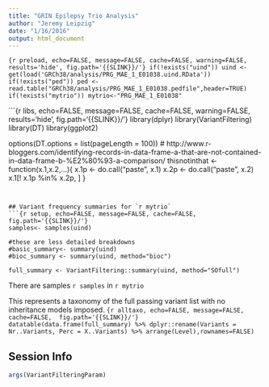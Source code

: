 ```yaml
---
title: "GRIN Epilepsy Trio Analysis"
author: "Jeremy Leipzig"
date: "1/16/2016"
output: html_document
---
```

```{r preload, echo=FALSE, message=FALSE, cache=FALSE, warning=FALSE, results='hide', fig.path='{{SLINK}}/'}
if(!exists("uind")) uind <- get(load('GRCh38/analysis/PRG_MAE_1_E01038.uind.RData'))
if(!exists("ped")) ped <-read.table("GRCh38/analysis/PRG_MAE_1_E01038.pedfile",header=TRUE)
if(!exists("mytrio")) mytrio<-"PRG_MAE_1_E01038"
```

```{r libs, echo=FALSE, message=FALSE, cache=FALSE, warning=FALSE, results='hide', fig.path='{{SLINK}}/'}
library(dplyr)
library(VariantFiltering)
library(DT)
library(ggplot2)

options(DT.options = list(pageLength = 100))
# http://www.r-bloggers.com/identifying-records-in-data-frame-a-that-are-not-contained-in-data-frame-b-%E2%80%93-a-comparison/
thisnotinthat <- function(x.1,x.2,...){
     x.1p <- do.call("paste", x.1)
     x.2p <- do.call("paste", x.2)
     x.1[! x.1p %in% x.2p, ]
 }
```


## Variant frequency summaries for `r mytrio`
```{r setup, echo=FALSE, message=FALSE, cache=FALSE,  fig.path='{{SLINK}}/'}
samples<- samples(uind)

#these are less detailed breakdowns
#basic_summary<- summary(uind)
#bioc_summary <- summary(uind, method="bioc")

full_summary <- VariantFiltering::summary(uind, method="SOfull")
```
There are samples `r samples` in `r mytrio`

This represents a taxonomy of the full passing variant list with no inheritance models imposed.
```{r alltaxo, echo=FALSE, message=FALSE, cache=FALSE,  fig.path='{{SLINK}}/'}
datatable(data.frame(full_summary) %>% dplyr::rename(Variants = Nr..Variants, Perc = X..Variants) %>% arrange(Level),rownames=FALSE)
```


## Session Info
```r
args(VariantFilteringParam) 
```
